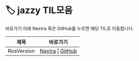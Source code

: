 
# 🏷️ jazzy TIL모음

바로가기 아래 Nextra 혹은 GitHub를 누르면 해당 TIL로 이동합니다.

<LabelIcons />

| 제목 | 바로가기 |
|------|----------|
| RosVersion | [Nextra](/til/til-2025/til-07/20-RosVersion) \| [GitHub](https://github.com/MinHyeok-lee1/TIL/blob/main/2025/07/20-RosVersion.md) |
